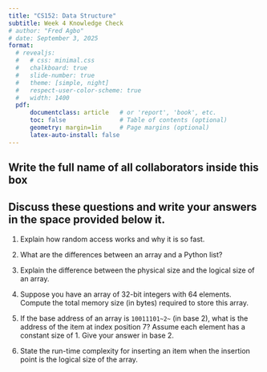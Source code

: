 ```yaml
---
title: "CS152: Data Structure"
subtitle: Week 4 Knowledge Check
# author: "Fred Agbo"
# date: September 3, 2025
format:
  # revealjs:
  #   # css: minimal.css
  #   chalkboard: true
  #   slide-number: true
  #   theme: [simple, night]
  #   respect-user-color-scheme: true
  #   width: 1400
  pdf:
      documentclass: article   # or 'report', 'book', etc.
      toc: false               # Table of contents (optional)
      geometry: margin=1in     # Page margins (optional)
      latex-auto-install: false
---
```

\vspace{-2cm}

## Write the full name of all collaborators inside this box
\fbox{\makebox[\linewidth][l]{\rule{0pt}{2cm}\hspace{0.99\linewidth}}}

\vspace{.5cm}

## Discuss these questions and write your answers in the space provided below it.

1. Explain how random access works and why it is so fast.

\vspace{2cm}


2. What are the differences between an array and a Python list?

\vspace{2cm}


3. Explain the difference between the physical size and the logical size of an array.

\vspace{2cm}

4. Suppose you have an array of 32-bit integers with 64 elements. Compute the total memory size (in bytes) required to store this array. 


\vspace{2cm}

5. If the base address of an array is `10011101~2~` (in base 2), what is the address of the item at index position 7? Assume each element has a constant size of 1. Give your answer in base 2.

\vspace{2cm}


6. State the run-time complexity for inserting an item when the insertion point is the
logical size of the array.

\vspace{2cm}